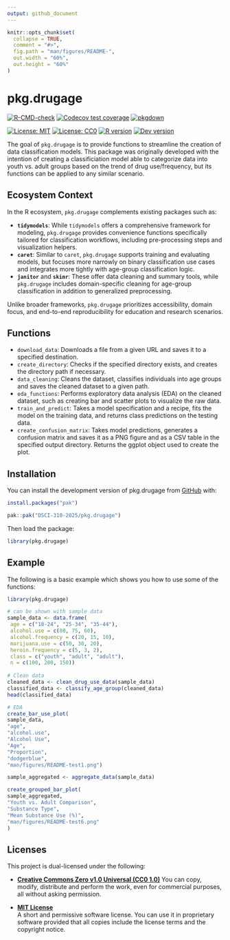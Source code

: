 ```yaml
---
output: github_document
---
```


<!-- README.md is generated from README.Rmd. Please edit that file -->

```r
knitr::opts_chunk$set(
  collapse = TRUE,
  comment = "#>",
  fig.path = "man/figures/README-",
  out.width = "60%",
  out.height = "60%"
)
```

# pkg.drugage

<!-- badges: start -->
[![R-CMD-check](https://github.com/DSCI-310-2025/pkg.drugage/actions/workflows/R-CMD-check.yaml/badge.svg)](https://github.com/DSCI-310-2025/pkg.drugage/actions/workflows/R-CMD-check.yaml)
[![Codecov test coverage](https://codecov.io/gh/DSCI-310-2025/pkg.drugage/graph/badge.svg)](https://app.codecov.io/gh/DSCI-310-2025/pkg.drugage)
[![pkgdown](https://github.com/DSCI-310-2025/pkg.drugage/actions/workflows/pkgdown.yaml/badge.svg)](https://dsci-310-2025.github.io/pkg.drugage/)

[![License: MIT](https://img.shields.io/badge/License-MIT-yellow.svg)](https://opensource.org/licenses/MIT)
[![License: CC0](https://img.shields.io/badge/License-CC0-lightgrey.svg)](https://creativecommons.org/publicdomain/zero/1.0/)
[![R version](https://img.shields.io/badge/R-%3E%3D4.0.0-blue)](https://github.com/DSCI-310-2025/pkg.drugage/blob/main/DESCRIPTION)
[![Dev version](https://img.shields.io/badge/dev%20version-1.0.0-brightgreen)](https://github.com/DSCI-310-2025/pkg.drugage)
<!-- badges: end -->

The goal of `pkg.drugage` is to provide functions to streamline the creation of data classification models. This package was originally developed with the intention of creating a classificiation model able to categorize data into youth vs. adult groups based on the trend of drug use/frequency, but its functions can be applied to any similar scenario.

## Ecosystem Context

In the R ecosystem, `pkg.drugage` complements existing packages such as:

- **`tidymodels`**: While `tidymodels` offers a comprehensive framework for modeling, `pkg.drugage` provides convenience functions specifically tailored for classification workflows, including pre-processing steps and visualization helpers.
- **`caret`**: Similar to `caret`, `pkg.drugage` supports training and evaluating models, but focuses more narrowly on binary classification use cases and integrates more tightly with age-group classification logic.
- **`janitor`** and **`skimr`**: These offer data cleaning and summary tools, while `pkg.drugage` includes domain-specific cleaning for age-group classification in addition to generalized preprocessing.

Unlike broader frameworks, `pkg.drugage` prioritizes accessibility, domain focus, and end-to-end reproducibility for education and research scenarios.


## Functions

- `download_data`: Downloads a file from a given URL and saves it to a specified destination.
- `create_directory`: Checks if the specified directory exists, and creates the directory path if necessary.
- `data_cleaning`: Cleans the dataset, classifies individuals into age groups and saves the cleaned dataset to a given path.
- `eda_functions`: Performs exploratory data analysis (EDA) on the cleaned dataset, such as creating bar and scatter plots to visualize the raw data.
- `train_and_predict`: Takes a model specification and a recipe, fits the model on the training data, and returns class predictions on the testing data.
- `create_confusion_matrix`: Takes model predictions, generates a confusion matrix and saves it as a PNG figure and as a CSV table in the specified output directory. Returns the ggplot object used to create the plot.


## Installation

You can install the development version of pkg.drugage from
[GitHub](https://github.com/) with:

```r
install.packages("pak")

pak::pak("DSCI-310-2025/pkg.drugage")
```

Then load the package:

```r
library(pkg.drugage)
```


## Example

The following is a basic example which shows you how to use some of the functions:


```r
library(pkg.drugage)

# can be shown with sample data
sample_data <- data.frame(
 age = c("18-24", "25-34", "35-44"),
 alcohol.use = c(80, 75, 60),
 alcohol.frequency = c(20, 15, 10),
 marijuana.use = c(50, 30, 20),
 heroin.frequency = c(5, 3, 2),
 class = c("youth", "adult", "adult"),
 n = c(100, 200, 150))
 
# Clean data
cleaned_data <- clean_drug_use_data(sample_data)
classified_data <- classify_age_group(cleaned_data)
head(classified_data)

# EDA
create_bar_use_plot(
sample_data,
"age",
"alcohol.use",
"Alcohol Use",
"Age",
"Proportion",
"dodgerblue",
"man/figures/README-test1.png")

sample_aggregated <- aggregate_data(sample_data)

create_grouped_bar_plot(
sample_aggregated,
"Youth vs. Adult Comparison",
"Substance Type",
"Mean Substance Use (%)",
"man/figures/README-test6.png"
)
```


## Licenses

This project is dual-licensed under the following:

- **[Creative Commons Zero v1.0 Universal (CC0 1.0)](https://creativecommons.org/publicdomain/zero/1.0/)**
  You can copy, modify, distribute and perform the work, even for commercial
  purposes, all without asking permission.

- **[MIT License](LICENSE.md)**  
  A short and permissive software license. You can use it in proprietary
  software provided that all copies include the license terms and the
  copyright notice.
